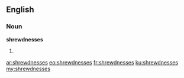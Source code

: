 ==English==

===Noun===
'''shrewdnesses'''

# {{plural of|[[shrewdness]]}}

[[ar:shrewdnesses]]
[[eo:shrewdnesses]]
[[fr:shrewdnesses]]
[[ku:shrewdnesses]]
[[my:shrewdnesses]]